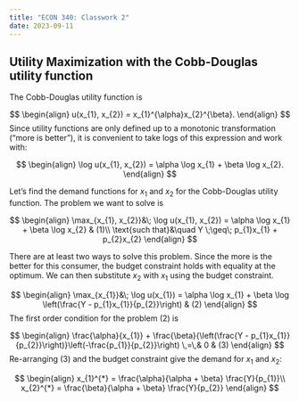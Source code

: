 ```yaml
---
title: "ECON 340: Classwork 2"
date: 2023-09-11
---
```


## Utility Maximization with the Cobb-Douglas utility function

The Cobb-Douglas utility function is

$$
\begin{align}
u(x_{1}, x_{2}) = x_{1}^{\alpha}x_{2}^{\beta}.
\end{align}
$$
Since utility functions are only defined up to a monotonic transformation ("more is better"), it is convenient to take logs of this expression and work with:

$$
\begin{align}
\log u(x_{1}, x_{2}) = \alpha \log x_{1} + \beta \log x_{2}.
\end{align}
$$


Let’s find the demand functions for $x_1$ and $x_2$ for the Cobb-Douglas utility function. The problem we want to solve is

$$
\begin{align}
\max_{x_{1}, x_{2}}&\; \log u(x_{1}, x_{2}) = \alpha \log x_{1} + \beta \log x_{2} & (1)\\
\text{such that}&\quad Y \;\geq\; p_{1}x_{1} + p_{2}x_{2} 
\end{align}
$$

There are at least two ways to solve this problem. Since the more is the better for this consumer, the budget constraint holds with equality at the optimum. We can then substitute $x_{2}$ with $x_{1}$ using the budget constraint.

$$
\begin{align}
\max_{x_{1}}&\; \log u(x_{1}) = \alpha \log x_{1} + \beta \log \left(\frac{Y - p_{1}x_{1}}{p_{2}}\right) & (2)
\end{align}
$$
The first order condition for the problem (2) is

$$
\begin{align}
\frac{\alpha}{x_{1}} + \frac{\beta}{\left(\frac{Y - p_{1}x_{1}}{p_{2}}\right)}\left(-\frac{p_{1}}{p_{2}}\right) \,=\,& 0 & (3)
\end{align}
$$
Re-arranging (3) and the budget constraint give the demand for $x_{1}$ and $x_{2}$:

$$
\begin{align}
x_{1}^{*} = \frac{\alpha}{\alpha + \beta} \frac{Y}{p_{1}}\\
x_{2}^{*} = \frac{\beta}{\alpha + \beta} \frac{Y}{p_{2}}
\end{align}
$$



